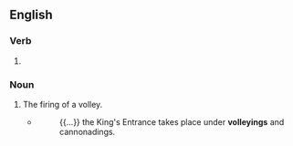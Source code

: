 ==English==

===Verb===
{{head|en|verb form}}

# {{present participle of|en|volley|nocat=1}}

===Noun===
{{en-noun}}

# The firing of a volley.
#* {{rfdatek|en|Thomas Carlyle}}
#*: {{...}} the King's Entrance takes place under '''volleyings''' and cannonadings.